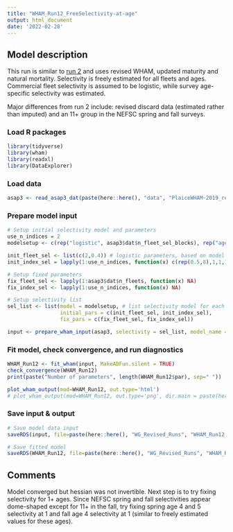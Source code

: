 ```yaml
---
title: "WHAM_Run12_FreeSelectivity-at-age"
output: html_document
date: '2022-02-28'
---
```


## Model description
This run is similar to [run 2](https://github.com/ahart1/PlaiceWG2021/blob/main/Plaice_Baseline_UpdatedData_Runs.Rmd) and uses revised WHAM, updated maturity and natural mortality. Selectivity is freely estimated for all fleets and ages. Commercial fleet selectivity is assumed to be logistic, while survey age-specific selectivity was estimated. 

Major differences from run 2 include: revised discard data (estimated rather than imputed) and an 11+ group in the NEFSC spring and fall surveys.

### Load R packages
```r
library(tidyverse)
library(wham)
library(readxl)
library(DataExplorer)
```

### Load data
```r
asap3 <- read_asap3_dat(paste(here::here(), "data", "PlaiceWHAM-2019_revised_NEFSC-LW-WAA.DAT", sep="/"))
```

### Prepare model input
```r
# Setup initial selectivity model and parameters
use_n_indices = 2
modelsetup <- c(rep("logistic", asap3$dat$n_fleet_sel_blocks), rep("age-specific", use_n_indices))

init_fleet_sel <- list(c(2,0.4)) # logistic parameters, based on model type
init_index_sel = lapply(1:use_n_indices, function(x) c(rep(0.5,8),1,1,1))

# Setup fixed parameters
fix_fleet_sel <- lapply(1:asap3$dat$n_fleets, function(x) NA) 
fix_index_sel <- lapply(1:use_n_indices, function(x) NA) 

# Setup selectivity list
sel_list <- list(model = modelsetup, # list selectivity model for each fleet and index 
                 initial_pars = c(init_fleet_sel, init_index_sel),
                 fix_pars = c(fix_fleet_sel, fix_index_sel))

input <- prepare_wham_input(asap3, selectivity = sel_list, model_name = "WHAM_Run12") 
```

### Fit model, check convergence, and run diagnostics
```r
WHAM_Run12 <- fit_wham(input, MakeADFun.silent = TRUE) 
check_convergence(WHAM_Run12)
print(paste("Number of parameters", length(WHAM_Run12$par), sep=" "))

plot_wham_output(mod=WHAM_Run12, out.type='html')
# plot_wham_output(mod=WHAM_Run12, out.type='png', dir.main = paste(here::here(), "WHAM_Run12", sep="/"))
```

### Save input & output
```r
# Save model data input
saveRDS(input, file=paste(here::here(), "WG_Revised_Runs", "WHAM_Run12_FreeSelectivity-at-age", "WHAM_Run12_input.rds", sep="/"))

# Save fitted model
saveRDS(WHAM_Run12, file=paste(here::here(), "WG_Revised_Runs", "WHAM_Run12_FreeSelectivity-at-age", "WHAM_Run12_model.rds", sep="/"))
```

## Comments
Model converged but hessian was not invertible. Next step is to try fixing selectivity for 1+ ages. Since NEFSC spring and fall selectivities appear dome-shaped except for 11+ in the fall, try fixing spring age 4 and 5 selectivity at 1 and fall age 4 selectivity at 1 (similar to freely estimated values for these ages). 

